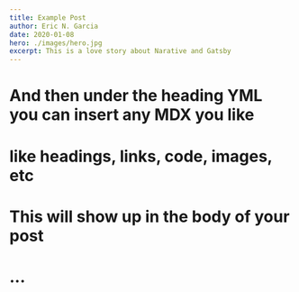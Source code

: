 ```yaml
---
title: Example Post
author: Eric N. Garcia
date: 2020-01-08
hero: ./images/hero.jpg
excerpt: This is a love story about Narative and Gatsby
---
```

# And then under the heading YML you can insert any MDX you like
# like headings, links, code, images, etc
# This will show up in the body of your post
# ...
